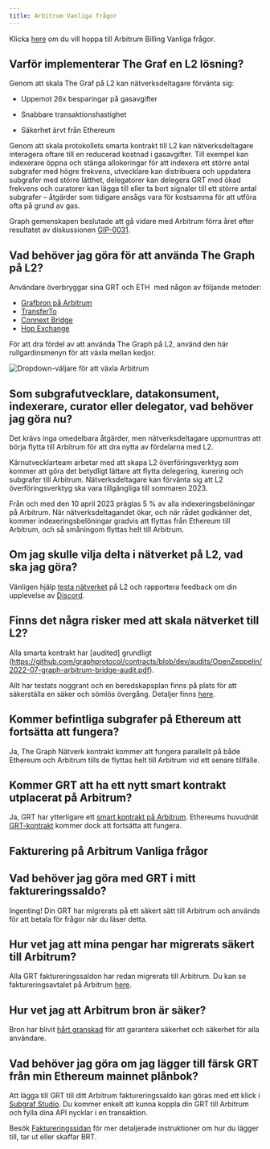 ```yaml
---
title: Arbitrum Vanliga frågor
---
```


Klicka [here](#billing-on-arbitrum-faqs) om du vill hoppa till Arbitrum Billing Vanliga frågor.

## Varför implementerar The Graf en L2 lösning?

Genom att skala The Graf på L2 kan nätverksdeltagare förvänta sig:

- Uppemot 26x besparingar på gasavgifter

- Snabbare transaktionshastighet

- Säkerhet ärvt från Ethereum

Genom att skala protokollets smarta kontrakt till L2 kan nätverksdeltagare interagera oftare till en reducerad kostnad i gasavgifter. Till exempel kan indexerare öppna och stänga allokeringar för att indexera ett större antal subgrafer med högre frekvens, utvecklare kan distribuera och uppdatera subgrafer med större lätthet, delegatorer kan delegera GRT med ökad frekvens och curatorer kan lägga till eller ta bort signaler till ett större antal subgrafer – åtgärder som tidigare ansågs vara för kostsamma för att utföra ofta på grund av gas.

Graph gemenskapen beslutade att gå vidare med Arbitrum förra året efter resultatet av diskussionen [GIP-0031](https://forum.thegraph.com/t/gip-0031-arbitrum-grt-bridge/3305).

## Vad behöver jag göra för att använda The Graph på L2?

Användare överbryggar sina GRT och ETH  med någon av följande metoder:

- [Grafbron på Arbitrum](https://bridge.arbitrum.io/?l2ChainId=42161)
- [TransferTo](https://transferto.xyz/swap)
- [Connext Bridge](https://bridge.connext.network/)
- [Hop Exchange](https://app.hop.exchange/#/send?token=ETH)

För att dra fördel av att använda The Graph på L2, använd den här rullgardinsmenyn för att växla mellan kedjor.

![Dropdown-väljare för att växla Arbitrum](/img/arbitrum-screenshot-toggle.png)

## Som subgrafutvecklare, datakonsument, indexerare, curator eller delegator, vad behöver jag göra nu?

Det krävs inga omedelbara åtgärder, men nätverksdeltagare uppmuntras att börja flytta till Arbitrum för att dra nytta av fördelarna med L2.

Kärnutvecklarteam arbetar med att skapa L2 överföringsverktyg som kommer att göra det betydligt lättare att flytta delegering, kurering och subgrafer till Arbitrum. Nätverksdeltagare kan förvänta sig att L2 överföringsverktyg ska vara tillgängliga till sommaren 2023.

Från och med den 10 april 2023 präglas 5 % av alla indexeringsbelöningar på Arbitrum. När nätverksdeltagandet ökar, och när rådet godkänner det, kommer indexeringsbelöningar gradvis att flyttas från Ethereum till Arbitrum, och så småningom flyttas helt till Arbitrum.

## Om jag skulle vilja delta i nätverket på L2, vad ska jag göra?

Vänligen hjälp [testa nätverket](https://testnet.thegraph.com/explorer) på L2 och rapportera feedback om din upplevelse av [Discord](https://discord.gg/graphprotocol).

## Finns det några risker med att skala nätverket till L2?

Alla smarta kontrakt har [audited] grundligt (https://github.com/graphprotocol/contracts/blob/dev/audits/OpenZeppelin/2022-07-graph-arbitrum-bridge-audit.pdf).

Allt har testats noggrant och en beredskapsplan finns på plats för att säkerställa en säker och sömlös övergång. Detaljer finns [here](https://forum.thegraph.com/t/gip-0037-the-graph-arbitrum-deployment-with-linear-rewards-minted-in-l2/3551#risks-and-security-considerations-20).

## Kommer befintliga subgrafer på Ethereum att fortsätta att fungera?

Ja, The Graph Nätverk kontrakt kommer att fungera parallellt på både Ethereum och Arbitrum tills de flyttas helt till Arbitrum vid ett senare tillfälle.

## Kommer GRT att ha ett nytt smart kontrakt utplacerat på Arbitrum?

Ja, GRT har ytterligare ett [smart kontrakt på Arbitrum](https://arbiscan.io/address/0x9623063377ad1b27544c965ccd7342f7ea7e88c7). Ethereums huvudnät [GRT-kontrakt](https://etherscan.io/token/0xc944e90c64b2c07662a292be6244bdf05cda44a7) kommer dock att fortsätta att fungera.

## Fakturering på Arbitrum Vanliga frågor

## Vad behöver jag göra med GRT i mitt faktureringssaldo?

Ingenting! Din GRT har migrerats på ett säkert sätt till Arbitrum och används för att betala för frågor när du läser detta.

## Hur vet jag att mina pengar har migrerats säkert till Arbitrum?

Alla GRT faktureringssaldon har redan migrerats till Arbitrum. Du kan se faktureringsavtalet på Arbitrum [here](https://arbiscan.io/address/0x1B07D3344188908Fb6DEcEac381f3eE63C48477a).

## Hur vet jag att Arbitrum bron är säker?

Bron har blivit [hårt granskad](https://code4rena.com/contests/2022-10-the-graph-l2-bridge-contest) för att garantera säkerhet och säkerhet för alla användare.

## Vad behöver jag göra om jag lägger till färsk GRT från min Ethereum mainnet plånbok?

Att lägga till GRT till ditt Arbitrum faktureringssaldo kan göras med ett klick i [Subgraf Studio](https://thegraph.com/studio/). Du kommer enkelt att kunna koppla din GRT till Arbitrum och fylla dina API nycklar i en transaktion.

Besök [Faktureringssidan](https://thegraph.com/docs/en/billing/) för mer detaljerade instruktioner om hur du lägger till, tar ut eller skaffar BRT.

